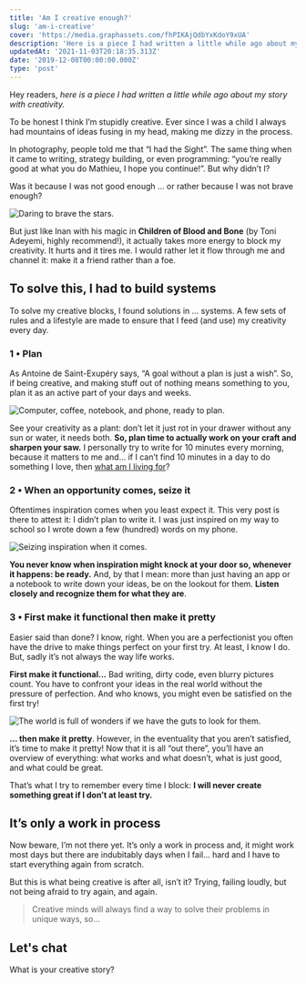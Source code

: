 ```yaml
---
title: 'Am I creative enough?'
slug: 'am-i-creative'
cover: 'https://media.graphassets.com/fhPIKAjQdbYxKdoY9xUA'
description: 'Here is a piece I had written a little while ago about my story with creativity. '
updatedAt: '2021-11-03T20:18:35.313Z'
date: '2019-12-08T00:00:00.000Z'
type: 'post'
---
```


Hey readers, _here is a piece I had written a little while ago about my story with creativity._

To be honest I think I’m stupidly creative. Ever since I was a child I always had mountains of ideas fusing in my head, making me dizzy in the process.

In photography, people told me that “I had the Sight”. The same thing when it came to writing, strategy building, or even programming: “you’re really good at what you do Mathieu, I hope you continue!”. But why didn’t I?

Was it because I was not good enough ... or rather because I was not brave enough?

![Daring to brave the stars.](https://media.graphcms.com/ZmYFxVqSEKcfF1Zt51aN)

But just like Inan with his magic in **Children of Blood and Bone** (by Toni Adeyemi, highly recommend!), it actually takes more energy to block my creativity. It hurts and it tires me. I would rather let it flow through me and channel it: make it a friend rather than a foe.

## To solve this, I had to build systems

To solve my creative blocks, I found solutions in ... systems. A few sets of rules and a lifestyle are made to ensure that I feed (and use) my creativity every day.

### 1 • Plan

As Antoine de Saint-Exupéry says, “A goal without a plan is just a wish”. So, if being creative, and making stuff out of nothing means something to you, plan it as an active part of your days and weeks.

![Computer, coffee, notebook, and phone, ready to plan.](https://media.graphcms.com/ZXustmXhTyiDsb9sRvDg)

See your creativity as a plant: don’t let it just rot in your drawer without any sun or water, it needs both. **So, plan time to actually work on your craft and sharpen your saw.** I personally try to write for 10 minutes every morning, because it matters to me and... if I can’t find 10 minutes in a day to do something I love, then [what am I living for](/blog/what-is-it-all-for/)?

### 2 • When an opportunity comes, seize it

Oftentimes inspiration comes when you least expect it. This very post is there to attest it: I didn’t plan to write it. I was just inspired on my way to school so I wrote down a few (hundred) words on my phone.

![Seizing inspiration when it comes.](https://media.graphcms.com/8uBun5rISzSPnENLYnay)

**You never know when inspiration might knock at your door so, whenever it happens: be ready.** And, by that I mean: more than just having an app or a notebook to write down your ideas, be on the lookout for them. **Listen closely and recognize them for what they are**.

### 3 • First make it functional then make it pretty

Easier said than done? I know, right. When you are a perfectionist you often have the drive to make things perfect on your first try. At least, I know I do. But, sadly it’s not always the way life works.

**First make it functional...** Bad writing, dirty code, even blurry pictures count. You have to confront your ideas in the real world without the pressure of perfection. And who knows, you might even be satisfied on the first try!

![The world is full of wonders if we have the guts to look for them.](https://media.graphcms.com/fhPIKAjQdbYxKdoY9xUA)

**... then make it pretty**. However, in the eventuality that you aren’t satisfied, it’s time to make it pretty! Now that it is all “out there”, you’ll have an overview of everything: what works and what doesn’t, what is just good, and what could be great.

That’s what I try to remember every time I block: **I will never create something great if I don’t at least try.**

## It’s only a work in process

Now beware, I’m not there yet. It’s only a work in process and, it might work most days but there are indubitably days when I fail... hard and I have to start everything again from scratch.

But this is what being creative is after all, isn’t it? Trying, failing loudly, but not being afraid to try again, and again.

> Creative minds will always find a way to solve their problems in unique ways, so...

## Let's chat

What is your creative story?
